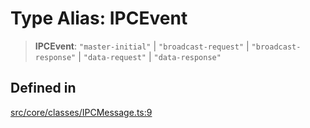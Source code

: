# Type Alias: IPCEvent

> **IPCEvent**: `"master-initial"` \| `"broadcast-request"` \| `"broadcast-response"` \| `"data-request"` \| `"data-response"`

## Defined in

[src/core/classes/IPCMessage.ts:9](https://github.com/devdimer/cordium.js/blob/06472310c5bbe29a93ef738128bd60352268a62b/src/core/classes/IPCMessage.ts#L9)
